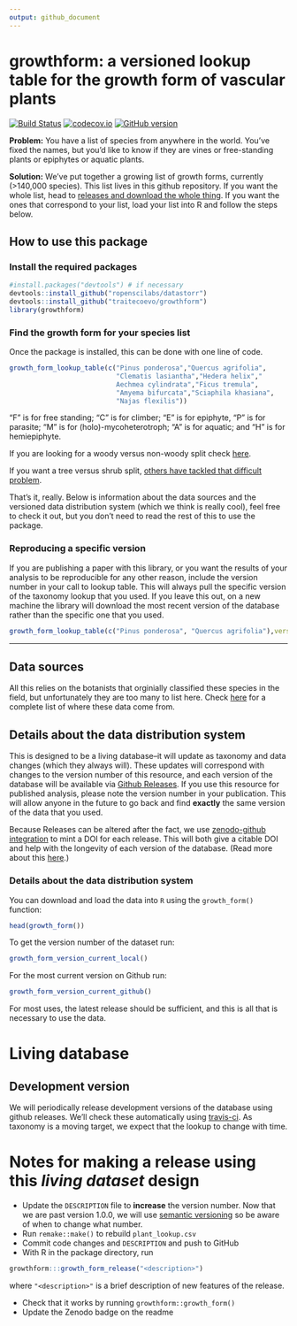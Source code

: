 ```yaml
---
output: github_document
---
```


# growthform: a versioned lookup table for the growth form of vascular plants

[![Build Status](https://travis-ci.org/traitecoevo/growthform.png?branch=master)](https://travis-ci.org/traitecoevo/taxonlookup)
[![codecov.io](https://codecov.io/github/traitecoevo/growthform/coverage.svg?branch=master)](https://codecov.io/github/traitecoevo/growthform?branch=master)
[![GitHub version](https://badge.fury.io/gh/traitecoevo%2Fgrowthform.svg)](https://badge.fury.io/gh/traitecoevo%2Fgrowthform)

**Problem:** You have a list of species from anywhere in the world.  You've fixed the names, but you'd like to know if they are vines or free-standing plants or epiphytes or aquatic plants.  

**Solution:** We've put together a growing list of growth forms, currently (>140,000 species).  This list lives in this github repository.  If you want the whole list, head to [releases and download the whole thing](https://github.com/traitecoevo/growthform/releases).  If you want the ones that correspond to your list, load your list into R and follow the steps below.  

## How to use this package

### Install the required packages

```r
#install.packages("devtools") # if necessary
devtools::install_github("ropenscilabs/datastorr")
devtools::install_github("traitecoevo/growthform")
library(growthform)
```

### Find the growth form for your species list

Once the package is installed, this can be done with one line of code.  

```r
growth_form_lookup_table(c("Pinus ponderosa","Quercus agrifolia",
                           "Clematis lasiantha","Hedera helix","
                           Aechmea cylindrata","Ficus tremula",
                           "Amyema bifurcata","Sciaphila khasiana",
                           "Najas flexilis"))
```

"F" is for free standing; "C" is for climber; "E" is for epiphyte, "P" is for parasite;  "M" is for (holo)-mycoheterotroph; "A" is for aquatic; and "H" is for hemiepiphyte.  

If you are looking for a woody versus non-woody split check [here](https://datadryad.org/resource/doi:10.5061/dryad.63q27).

If you want a tree versus shrub split, [others have tackled that difficult problem](https://www.bbc.com/news/science-environment-39492977).  

That's it, really.  Below is information about the data sources and the versioned data distribution system (which we think is really cool), feel free to check it out, but you don't need to read the rest of this to use the package.  

### Reproducing a specific version

If you are publishing a paper with this library, or you want the results of your analysis to be reproducible for any other reason, include the version number in your call to lookup table.  This will always pull the specific version of the taxonomy lookup that you used.  If you leave this out, on a new machine the library will download the most recent version of the database rather than the specific one that you used.

```r
growth_form_lookup_table(c("Pinus ponderosa", "Quercus agrifolia"),version="0.1.0")
```


----------------------

## Data sources

All this relies on the botanists that orginially classified these species in the field, but unfortunately they are too many to list here.  Check [here](https://github.com/traitecoevo/growthform/tree/master/database_assembly_information/original_references) for a complete list of where these data come from.  


## Details about the data distribution system

This is designed to be a living database--it will update as taxonomy and data changes (which they always will). These updates will correspond with changes to the version number of this resource, and each version of the database will be available via [Github Releases](http://docs.travis-ci.com/user/deployment/releases/). If you use this resource for published analysis, please note the version number in your publication.  This will allow anyone in the future to go back and find **exactly** the same version of the data that you used.

Because Releases can be altered after the fact, we use [zenodo-github integration](https://guides.github.com/activities/citable-code/) to mint a DOI for each release.  This will both give a citable DOI and help with the longevity of each version of the database.  (Read more about this [here](https://www.software.ac.uk/blog/2016-09-26-making-code-citable-zenodo-and-github).)

### Details about the data distribution system
 

You can download and load the data into `R` using the `growth_form()` function:

```r
head(growth_form())
```

 To get the version number of the dataset run:

```r
growth_form_version_current_local()
```

For the most current version on Github run:

```r
growth_form_version_current_github()
```

For most uses, the latest release should be sufficient, and this is all that is necessary to use the data.   

# Living database

## Development version

We will periodically release development versions of the database using github releases.  We'll check these automatically using [travis-ci](http://travis-ci.org).  As taxonomy is a moving target, we expect that the lookup to change with time.  

# Notes for making a release using this *living dataset* design

* Update the `DESCRIPTION` file to **increase** the version number.  Now that we are past version 1.0.0, we will use [semantic versioning](http://semver.org/) so be aware of when to change what number.
* Run `remake::make()` to rebuild `plant_lookup.csv`
* Commit code changes and `DESCRIPTION` and push to GitHub
* With R in the package directory, run

```r
growthform:::growth_form_release("<description>")
```

where `"<description>"` is a brief description of new features of the release.

* Check that it works by running `growthform::growth_form()` 
* Update the Zenodo badge on the readme
